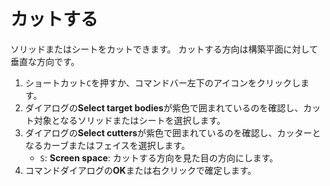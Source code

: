 
# カットする

ソリッドまたはシートをカットできます。
カットする方向は構築平面に対して垂直な方向です。

<KinouGaiyou shortcut="C" command="Cut Solid With Curve" button="" />

1. ショートカット`C`を押すか、コマンドバー左下のアイコンをクリックします。
2. ダイアログの**Select target bodies**が紫色で囲まれているのを確認し、カット対象となるソリッドまたはシートを選択します。
3. ダイアログの**Select cutters**が紫色で囲まれているのを確認し、カッターとなるカーブまたはフェイスを選択します。
    - `S`: **Screen space**: カットする方向を見た目の方向にします。
4. コマンドダイアログの**OK**または右クリックで確定します。

